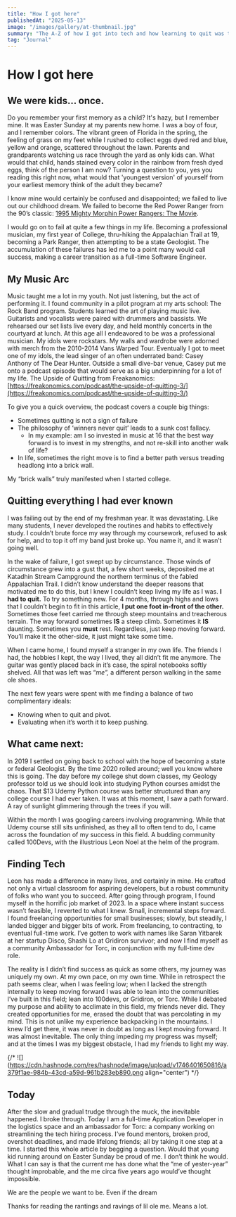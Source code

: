 ```yaml
---
title: "How I got here"
publishedAt: "2025-05-13"
image: "/images/gallery/at-thumbnail.jpg"
summary: "The A-Z of how I got into tech and how learning to quit was the best thing I ever did."
tag: "Journal"
---
```


# How I got here

## We were kids… once.

Do you remember your first memory as a child? It's hazy, but I remember mine. It was Easter Sunday at my parents new home. I was a boy of four, and I remember colors. The vibrant green of Florida in the spring, the feeling of grass on my feet while I rushed to collect eggs dyed red and blue, yellow and orange, scattered throughout the lawn. Parents and grandparents watching us race through the yard as only kids can. What would that child, hands stained every color in the rainbow from fresh dyed eggs, think of the person I am now? Turning a question to you, yes you reading this right now, what would that 'youngest version' of yourself from your earliest memory think of the adult they became?

I know mine would certainly be confused and disappointed; we failed to live out our childhood dream. We failed to become the Red Power Ranger from the 90’s classic: [1995 Mighty Morphin Power Rangers: The Movie](https://www.imdb.com/title/tt0113820/characters/nm0290969/?ref_=tt_cst_c_4).

I would go on to fail at quite a few things in my life. Becoming a professional musician, my first year of College, thru-hiking the Appalachian Trail at 19, becoming a Park Ranger, then attempting to be a state Geologist. The accumulation of these failures has led me to a point many would call success, making a career transition as a full-time Software Engineer.

## My Music Arc

Music taught me a lot in my youth. Not just listening, but the act of performing it. I found community in a pilot program at my arts school: The Rock Band program. Students learned the art of playing music live. Guitarists and vocalists were paired with drummers and bassists. We rehearsed our set lists live every day, and held monthly concerts in the courtyard at lunch. At this age all I endeavored to be was a professional musician. My idols were rockstars. My walls and wardrobe were adorned with merch from the 2010-2014 Vans Warped Tour. Eventually I got to meet one of my idols, the lead singer of an often underrated band: Casey Anthony of The Dear Hunter. Outside a small dive-bar venue, Casey put me onto a podcast episode that would serve as a big underpinning for a lot of my life. The Upside of Quitting from Freakanomics: [https://freakonomics.com/podcast/the-upside-of-quitting-3/](https://freakonomics.com/podcast/the-upside-of-quitting-3/)

To give you a quick overview, the podcast covers a couple big things:

- Sometimes quitting is not a sign of failure
- The philosophy of ‘winners never quit’ leads to a sunk cost fallacy.
  - In my example: am I so invested in music at 16 that the best way forward is to invest in my strengths, and not re-skill into another walk of life?
- In life, sometimes the right move is to find a better path versus treading headlong into a brick wall.

My “brick walls” truly manifested when I started college.

## Quitting everything I had ever known

I was failing out by the end of my freshman year. It was devastating. Like many students, I never developed the routines and habits to effectively study. I couldn’t brute force my way through my coursework, refused to ask for help, and to top it off my band just broke up. You name it, and it wasn’t going well.

In the wake of failure, I got swept up by circumstance. Those winds of circumstance grew into a gust that, a few short weeks, deposited me at Katadhin Stream Campground the northern terminus of the fabled Appalachian Trail. I didn’t know understand the deeper reasons that motivated me to do this, but I knew I couldn’t keep living my life as I was. **I had to quit.** To try something new. For 4 months, through highs and lows that I couldn’t begin to fit in this article, **I put one foot in-front of the other.** Sometimes those feet carried me through steep mountains and treacherous terrain. The way forward sometimes **IS** a steep climb. Sometimes it **IS** daunting. Sometimes you **must** rest. Regardless, just keep moving forward. You’ll make it the other-side, it just might take some time.

When I came home, I found myself a stranger in my own life. The friends I had, the hobbies I kept, the way I lived, they all didn’t fit me anymore. The guitar was gently placed back in it’s case, the spiral notebooks softly shelved. All that was left was “_me”,_ a different person walking in the same ole shoes.

The next few years were spent with me finding a balance of two complimentary ideals:

- Knowing when to quit and pivot.
- Evaluating when it’s worth it to keep pushing.

## What came next:

In 2019 I settled on going back to school with the hope of becoming a state or federal Geologist. By the time 2020 rolled around; well you know where this is going. The day before my college shut down classes, my Geology professor told us we should look into studying Python courses amidst the chaos. That $13 Udemy Python course was better structured than any college course I had ever taken. It was at this moment, I saw a path forward. A ray of sunlight glimmering through the trees if you will.

Within the month I was googling careers involving programming. While that Udemy course still sits unfinished, as they all to often tend to do, I came across the foundation of my success in this field. A budding community called 100Devs, with the illustrious Leon Noel at the helm of the program.

## Finding Tech

Leon has made a difference in many lives, and certainly in mine. He crafted not only a virtual classroom for aspiring developers, but a robust community of folks who want you to succeed. After going through program, I found myself in the horrific job market of 2023. In a space where instant success wasn’t feasible, I reverted to what I knew. Small, incremental steps forward. I found freelancing opportunities for small businesses; slowly, but steadily, I landed bigger and bigger bits of work. From freelancing, to contracting, to eventual full-time work. I’ve gotten to work with names like Saran Yitbarek at her startup Disco, Shashi Lo at Gridiron survivor; and now I find myself as a community Ambassador for Torc, in conjunction with my full-time dev role.

The reality is I didn’t find success as quick as some others, my journey was uniquely my own. At my own pace, on my own time. While in retrospect the path seems clear, when I was feeling low; when I lacked the strength internally to keep moving forward I was able to lean into the communities I’ve built in this field; lean into 100devs, or Gridiron, or Torc. While I debated my purpose and ability to acclimate in this field, my friends never did. They created opportunities for me, erased the doubt that was percolating in my mind. This is not unlike my experience backpacking in the mountains. I knew I’d get there, it was never in doubt as long as I kept moving forward. It was almost inevitable. The only thing impeding my progress was myself; and at the times I was my biggest obstacle, I had my friends to light my way.

{/* ![](https://cdn.hashnode.com/res/hashnode/image/upload/v1746401650816/a379f1ae-984b-43cd-a59d-961b283eb890.png align="center") */}

## Today

After the slow and gradual trudge through the muck, the inevitable happened. I broke through. Today I am a full-time Application Developer in the logistics space and an ambassador for Torc: a company working on streamlining the tech hiring process. I’ve found mentors, broken prod, overshot deadlines, and made lifelong friends; all by taking it one step at a time. I started this whole article by begging a question. Would that young kid running around on Easter Sunday be proud of me. I don’t think he would. What I can say is that the current me has done what the “me of yester-year” thought improbable, and the me circa five years ago would’ve thought impossible.

We are the people we want to be. Even if the dream

Thanks for reading the rantings and ravings of lil ole me. Means a lot.
